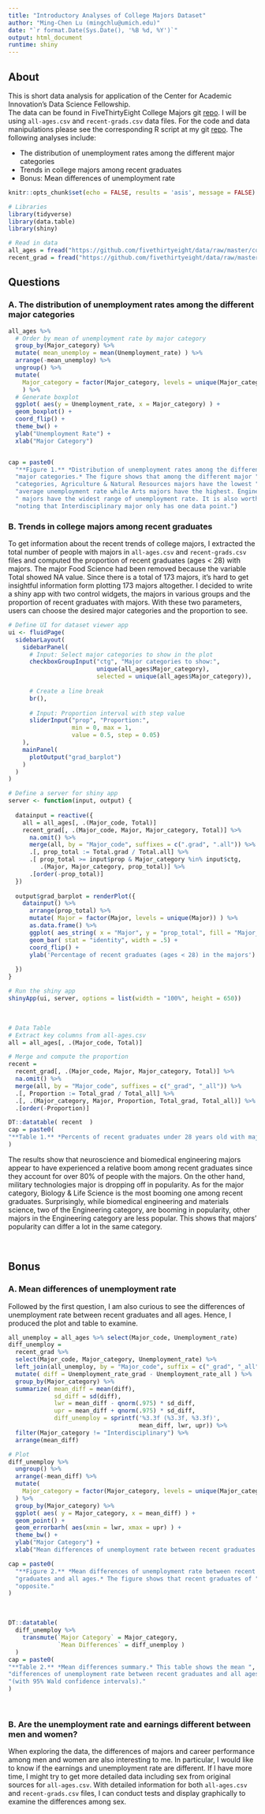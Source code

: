 ```yaml
---
title: "Introductory Analyses of College Majors Dataset"
author: "Ming-Chen Lu (mingchlu@umich.edu)"
date: "`r format.Date(Sys.Date(), '%B %d, %Y')`"
output: html_document
runtime: shiny
---
```


## About
This is short data analysis for application of the Center for Academic Innovation's Data Science Fellowship.  
The data can be found in FiveThirtyEight College Majors git [repo](https://github.com/fivethirtyeight/data/tree/master/college-majors). I will be using `all-ages.csv` and `recent-grads.csv` data files. For the code and data manipulations please see the corresponding R script at my git [repo](https://github.com/mclu/college_majors). The following analyses include:

- The distribution of unemployment rates among the different major
categories
- Trends in college majors among recent graduates
- Bonus: Mean differences of unemployment rate

```r
knitr::opts_chunk$set(echo = FALSE, results = 'asis', message = FALSE)

# Libraries
library(tidyverse)
library(data.table)
library(shiny)

# Read in data
all_ages = fread("https://github.com/fivethirtyeight/data/raw/master/college-majors/all-ages.csv")
recent_grad = fread("https://github.com/fivethirtyeight/data/raw/master/college-majors/recent-grads.csv")

```

## Questions
### A. The distribution of unemployment rates among the different major categories

```r
all_ages %>%
  # Order by mean of unemployment rate by major category
  group_by(Major_category) %>%
  mutate( mean_unemploy = mean(Unemployment_rate) ) %>%
  arrange(-mean_unemploy) %>%
  ungroup() %>%
  mutate( 
    Major_category = factor(Major_category, levels = unique(Major_category)) 
    ) %>%
  # Generate boxplot
  ggplot( aes(y = Unemployment_rate, x = Major_category) ) +
  geom_boxplot() +
  coord_flip() +
  theme_bw() +
  ylab("Unemployment Rate") +
  xlab("Major Category")


cap = paste0(
  "**Figure 1.** *Distribution of unemployment rates among the different",
  "major categories.* The figure shows that among the different major ",
  "categories, Agriculture & Natural Resources majors have the lowest ",
  "average unemployment rate while Arts majors have the highest. Engineering",
  " majors have the widest range of unemployment rate. It is also worth ",
  "noting that Interdisciplinary major only has one data point.")
```

### B. Trends in college majors among recent graduates

To get information about the recent trends of college majors, I extracted the total number of people with majors in `all-ages.csv` and `recent-grads.csv` files and computed the proportion of recent graduates (ages < 28) with majors. The major Food Science had been removed because the variable Total showed NA value. 
Since there is a total of 173 majors, it's hard to get insightful information form plotting 173 majors altogether. I decided to write a shiny app with two control widgets, the majors in various groups and the proportion of recent graduates with majors. With these two parameters, users can choose the desired major categories and the proportion to see.  <br />  

```r
# Define UI for dataset viewer app
ui <- fluidPage(
  sidebarLayout(
    sidebarPanel(
      # Input: Select major categories to show in the plot
      checkboxGroupInput("ctg", "Major categories to show:",
                         unique(all_ages$Major_category), 
                         selected = unique(all_ages$Major_category)),
      
      # Create a line break
      br(),
      
      # Input: Proportion interval with step value
      sliderInput("prop", "Proportion:",
                  min = 0, max = 1,
                  value = 0.5, step = 0.05)
    ),
    mainPanel(
      plotOutput("grad_barplot")  
    )
  )
)

# Define a server for shiny app
server <- function(input, output) {
  
  datainput = reactive({
    all = all_ages[, .(Major_code, Total)]
    recent_grad[, .(Major_code, Major, Major_category, Total)] %>%
      na.omit() %>%
      merge(all, by = "Major_code", suffixes = c(".grad", ".all")) %>%
      .[, prop_total := Total.grad / Total.all] %>%
      .[ prop_total >= input$prop & Major_category %in% input$ctg, 
         .(Major, Major_category, prop_total)] %>%
      .[order(-prop_total)]
  })
  
  output$grad_barplot = renderPlot({
    datainput() %>%
      arrange(prop_total) %>%
      mutate( Major = factor(Major, levels = unique(Major)) ) %>%
      as.data.frame() %>%
      ggplot( aes_string( x = "Major", y = "prop_total", fill = "Major_category")) +
      geom_bar( stat = "identity", width = .5) +
      coord_flip() +
      ylab('Percentage of recent graduates (ages < 28) in the majors')
    
  })
}

# Run the shiny app
shinyApp(ui, server, options = list(width = "100%", height = 650))
```

<br /> 

```r
# Data Table
# Extract key columns from all-ages.csv
all = all_ages[, .(Major_code, Total)]

# Merge and compute the proportion
recent = 
  recent_grad[, .(Major_code, Major, Major_category, Total)] %>%
  na.omit() %>%
  merge(all, by = "Major_code", suffixes = c("_grad", "_all")) %>%
  .[, Proportion := Total_grad / Total_all] %>%
  .[, .(Major_category, Major, Proportion, Total_grad, Total_all)] %>%
  .[order(-Proportion)]

DT::datatable( recent  )
cap = paste0(
"**Table 1.** *Percents of recent graduates under 28 years old with majors*."
)
```

The results show that neuroscience and biomedical engineering majors appear to have experienced a relative boom among recent graduates since they account for over 80% of people with the majors. On the other hand, military technologies major is dropping off in popularity. 
As for the major category, Biology & Life Science is the most booming one among recent graduates. Surprisingly, while biomedical engineering and materials science, two of the Engineering category, are booming in popularity, other majors in the Engineering category are less popular. This shows that majors' popularity can differ a lot in the same category.

<br />

## Bonus
### A. Mean differences of unemployment rate
Followed by the first question, I am also curious to see the differences of unemployment rate between recent graduates and all ages. Hence, I produced the plot and table to examine.

```r
all_unemploy = all_ages %>% select(Major_code, Unemployment_rate)
diff_unemploy = 
  recent_grad %>%
  select(Major_code, Major_category, Unemployment_rate) %>%
  left_join(all_unemploy, by = "Major_code", suffix = c("_grad", "_all")) %>%
  mutate( diff = Unemployment_rate_grad - Unemployment_rate_all ) %>%
  group_by(Major_category) %>%
  summarize( mean_diff = mean(diff), 
             sd_diff = sd(diff),
             lwr = mean_diff - qnorm(.975) * sd_diff,
             upr = mean_diff + qnorm(.975) * sd_diff,
             diff_unemploy = sprintf('%3.3f (%3.3f, %3.3f)', 
                                     mean_diff, lwr, upr)) %>%
  filter(Major_category != "Interdisciplinary") %>%
  arrange(mean_diff)

# Plot
diff_unemploy %>% 
  ungroup() %>%
  arrange(-mean_diff) %>%
  mutate(
    Major_category = factor(Major_category, levels = unique(Major_category))
  ) %>%
  group_by(Major_category) %>%
  ggplot( aes( y = Major_category, x = mean_diff) ) +
  geom_point() +
  geom_errorbarh( aes(xmin = lwr, xmax = upr) ) +
  theme_bw() +
  ylab("Major Category") +
  xlab("Mean differences of unemployment rate between recent graduates and all ages")

cap = paste0(
  "**Figure 2.** *Mean differences of unemployment rate between recent ",
  "graduates and all ages.* The figure shows that recent graduates of ",        "Industrial Arts & Consumer Services major category tend to find jobs ",      "easier compared to all ages, while Social Science major category is the ",
  "opposite."
)

```

<br />

```r
DT::datatable( 
  diff_unemploy %>% 
    transmute(`Major Category` = Major_category, 
              `Mean Differences` = diff_unemploy )  
  )
cap = paste0(
"**Table 2.** *Mean differences summary.* This table shows the mean ",
"differences of unemployment rate between recent graduates and all ages ",
"(with 95% Wald confidence intervals)." 
)
```
<br />

### B. Are the unemployment rate and earnings different between men and women?
When exploring the data, the differences of majors and career performance among men and women are also interesting to me. In particular, I would like to know if the earnings and unemployment rate are different. If I have more time, I might try to get more detailed data including sex from original sources for `all-ages.csv`. With detailed information for both `all-ages.csv` and `recent-grads.csv` files, I can conduct tests and display graphically to examine the differences among sex.


